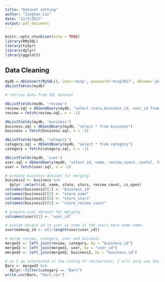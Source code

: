 ```yaml
---
title: "Dataset setting"
author: "Jinghan Cui"
date: "12/3/2017"
output: pdf_document
---
```


```r
knitr::opts_chunk$set(echo = TRUE)
library(RMySQL)
library(tidyr)
library(dplyr)
library(ggplot2)
```

## Data Cleaning
```r
mydb = dbConnect(MySQL(), user='mssp', password='mssp2017', dbname='yelp_db', host='45.63.90.29')
dbListTables(mydb) 

```
```r
# retrive data from SQL dataset

dbListFields(mydb, 'review')
review.sql = dbSendQuery(mydb, "select stars,business_id, user_id from review")
review = fetch(review.sql, n = -1)

dbListFields(mydb, 'business')
business.sql = dbSendQuery(mydb, "select * from business")
business = fetch(business.sql, n = -1)

dbListFields(mydb, 'category')
category.sql = dbSendQuery(mydb, "select * from category")
category = fetch(category.sql, n = -1)

dbListFields(mydb, 'user')
user.sql = dbSendQuery(mydb, "select id, name, review_count, useful, fans, average_stars from user")
user = fetch(user.sql, n = -1)
```

```r
# prepare business dataset for merging
business2 <- business %>%
  dplyr::select(id, name, state, stars, review_count, is_open)
colnames(business2)[1] <- "business_id"
colnames(business2)[2] <- "store_name"
colnames(business2)[4] <- "store_stars"
colnames(business2)[5] <- "store_review_count"

# prepare user dataset for merging
colnames(user)[1] <- "user_id"

# assign unique id to user as some of the users have same name.
user$makeup_id <- c(1:length(user$user_id))

# merge review, category, user and business
merged1 <- left_join(review, category, by = "business_id")
merged2 <- left_join(merged1, user, by = "user_id")
merged3 <- left_join(merged2, business2, by = "business_id")

# as I am interested in the rating of restaurants, I will only use the data of restaurants
Bars <- merged3 %>% 
  dplyr::filter(category == "Bars")
write.csv(Bars, "bars.csv")
```






